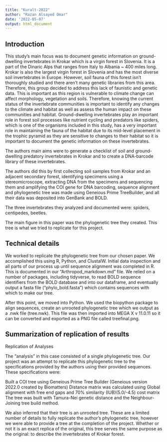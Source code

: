 ---
title: "Kuralt-2022"
author: "Razan Alsayed Omar"
date: '2022-05-07'
output: html_document
---

## Introduction
This study's main focus was to document genetic information on ground-dwelling invertebrates in Krokar which is a virgin forest in Slovenia. It is a part of the Dinaric Alps that ranges from Italy to Albania ~ 400 miles long. Krokar is also the largest virgin forest in Slovenia and has the most diverse soil invertebrates in Europe. However, soil fauna of this forest isn't thoroughly studied and there aren't many genetic libraries from this area. Therefore, this group decided to address this lack of faunistic and genetic data. This is important as this region is vulnerable to climate change can affect morphology, vegetation and soils. Therefore, knowing the current status of the invertebrate communities is important to identify any changes to the climate and habitat as well as assess the human impact on these communities and habitat. Ground-dwelling invertebrates play an important role in forest soil processes like nutrient cycling and predators like spiders, which is one of the organisms included in this study, has a very important role in maintaining the fauna of the habitat due to its mid-level placement in the trophic pyramid as they are sensitive to changes to their habitat so it is important to document the genetic information on these invertebrates.

The authors main aims were to generate a checklist of soil and ground-dwelling predatory invertebrates  in Krokar and to create a DNA-barcode library of these invertebrates.

The authors did this by first collecting soil samples from Krokar and an adjacent secondary forest, identifying specimens using a stereomicroscope, extracting DNA from the specimens and sequencing them and amplifying the COI gene for DNA barcoding, sequence alignment and phylogenetic tree was made using Geneious Prime TreeBuilder, and all their data was deposited into GenBank and BOLD. 

The three invertebrates they analyzed and documented were: spiders, centipedes, beetles.

The main figure in this paper was the phylogenetic tree they created. This tree is what we tried to replicate for this project.

## Technical details
We worked to replicate the phylogenetic tree from our chosen paper. We accomplished this using R, Python, and ClustalW. 
Initial data inspection and all parts of our process up until sequence alignment was completed in R. This is documented in our “Arthropod_markdown.md” file.  We relied on a number of packages, including tidyverse, to read BOLD sequence identifiers from the BOLD database and into our dataframe, and eventually output a fasta file (“phylo_bold.fasta”) which contains sequences with which to make our tree. 

After this point, we moved into Python. We used the biopython package to align sequences, create an unrooted phylogenetic tree which we output as a .nwk file (tree.nwk). This file was then imported into MEGA X v 11.0.11 so it can be converted and exported as a PNG file called treefinal.png.

## Summarization of replication of results
Replication of Analyses

The “analysis” in this case consisted of a single phylogenetic tree. Our project was an attempt to replicate this phylogenetic tree to the specifications provided by the authors using their provided sequences. These specifications were: 

Built a COI tree using Geneious Prime Tree Builder (Geneious version 2022.0 created by Biomatters)
Distance matrix was calculated using Global alignment with free end gaps and 70% similarity (IUB)(5.0/-4.5) cost matrix
The tree was built with Tamura-Nei genetic distance and the Neighbour-Joining tree build method.

We also inferred that their tree is an unrooted tree. These are a limited number of details to fully replicate the author’s phylogenetic tree, however we were able to provide a tree at the completion of the project. Whether or not it is an exact replica of the original, this tree serves the same purpose as the original: to describe the invertebrates of Krokar forest.
